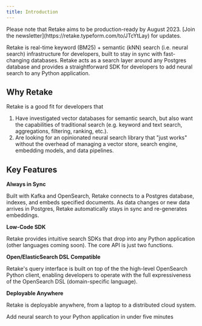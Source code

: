 ```yaml
---
title: Introduction
---
```


<Info>
  Please note that Retake aims to be production-ready by August 2023. [Join the
  newsletter](https://retake.typeform.com/to/JTcYtLay) for updates.
</Info>

Retake is real-time keyword (BM25) + semantic (kNN) search (i.e. neural search) infrastructure for developers,
built to stay in sync with fast-changing databases. Retake acts as a search layer around any Postgres database
and provides a straightforward SDK for developers to add neural search to any Python application.

## Why Retake

Retake is a good fit for developers that

1. Have investigated vector databases for semantic search, but also want the capabilities of traditional search
   (e.g. keyword and text search, aggregations, filtering, ranking, etc.).
2. Are looking for an opinionated neural search library that "just works" without the overhead of managing a vector store,
   search engine, embedding models, and data pipelines.

## Key Features

**Always in Sync**

Built with Kafka and OpenSearch, Retake connects to a Postgres database, indexes, and embeds specified documents.
As data changes or new data arrives in Postgres, Retake automatically stays in sync and re-generates embeddings.

**Low-Code SDK**

Retake provides intuitive search SDKs that drop into any Python application (other languages coming soon).
The core API is just two functions.

**Open/ElasticSearch DSL Compatible**

Retake's query interface is built on top of the the high-level OpenSearch Python client, enabling developers
to operate with the full expressiveness of the OpenSearch DSL (domain-specific language).

**Deployable Anywhere**

Retake is deployable anywhere, from a laptop to a distributed cloud system.

<CardGroup cols={2}>
  <Card title="Quick Start" icon="circle-play" href="/quickstart/pipeline">
    Add neural search to your Python application in under five minutes
  </Card>
</CardGroup>
